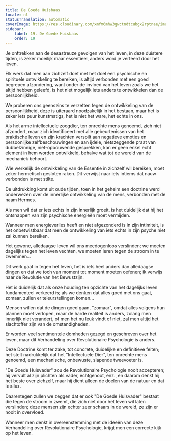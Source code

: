 ```yaml
---
title: De Goede Huisbaas
locale: nl
statusTranslation: automatic
coverImage: https://res.cloudinary.com/xmfm6mhw3gwctndtcubgx2rptnae/image/upload/v1740468922/small_cover_tratado_de_psicologia_revolucionaria_a4c0dca4e0.webp
sidebar:
    label: 19. De Goede Huisbaas
    order: 19
---
```

Je onttrekken aan de desastreuze gevolgen van het leven, in deze duistere tijden, is zeker moeilijk maar essentieel, anders word je verteerd door het leven.

Elk werk dat men aan zichzelf doet met het doel een psychische en spirituele ontwikkeling te bereiken, is altijd verbonden met een goed begrepen afzondering, want onder de invloed van het leven zoals we het altijd hebben geleefd, is het niet mogelijk iets anders te ontwikkelen dan de persoonlijkheid.

We proberen ons geenszins te verzetten tegen de ontwikkeling van de persoonlijkheid, deze is uiteraard noodzakelijk in het bestaan, maar het is zeker iets puur kunstmatigs, het is niet het ware, het echte in ons.

Als het arme intellectuele zoogdier, ten onrechte mens genoemd, zich niet afzondert, maar zich identificeert met alle gebeurtenissen van het praktische leven en zijn krachten verspilt aan negatieve emoties en persoonlijke zelfbeschouwingen en aan ijdele, nietszeggende praat van dubbelzinnige, niet-opbouwende gesprekken, kan er geen enkel echt element in hem worden ontwikkeld, behalve wat tot de wereld van de mechaniek behoort.

Wie werkelijk de ontwikkeling van de Essentie in zichzelf wil bereiken, moet zeker hermetisch gesloten raken. Dit verwijst naar iets intiems dat nauw verbonden is met stilte.

De uitdrukking komt uit oude tijden, toen in het geheim een doctrine werd onderwezen over de innerlijke ontwikkeling van de mens, verbonden met de naam Hermes.

Als men wil dat er iets echts in zijn innerlijk groeit, is het duidelijk dat hij het ontsnappen van zijn psychische energieën moet vermijden.

Wanneer men energieverlies heeft en niet afgezonderd is in zijn intimiteit, is het onbetwistbaar dat men de ontwikkeling van iets echts in zijn psyche niet zal kunnen bereiken.

Het gewone, alledaagse leven wil ons meedogenloos verslinden; we moeten dagelijks tegen het leven vechten, we moeten leren tegen de stroom in te zwemmen...

Dit werk gaat in tegen het leven, het is iets heel anders dan alledaagse dingen en dat we toch van moment tot moment moeten oefenen; ik verwijs naar de Revolutie van het Bewustzijn.

Het is duidelijk dat als onze houding ten opzichte van het dagelijks leven fundamenteel verkeerd is; als we denken dat alles goed met ons gaat, zomaar, zullen er teleurstellingen komen...

Mensen willen dat de dingen goed gaan, "zomaar", omdat alles volgens hun plannen moet verlopen, maar de harde realiteit is anders, zolang men innerlijk niet verandert, of men het nu leuk vindt of niet, zal men altijd het slachtoffer zijn van de omstandigheden.

Er worden veel sentimentele domheden gezegd en geschreven over het leven, maar dit Verhandeling over Revolutionaire Psychologie is anders.

Deze Doctrine komt ter zake, tot concrete, duidelijke en definitieve feiten; het stelt nadrukkelijk dat het "Intellectuele Dier", ten onrechte mens genoemd, een mechanische, onbewuste, slapende tweevoeter is.

"De Goede Huisvader" zou de Revolutionaire Psychologie nooit accepteren; hij vervult al zijn plichten als vader, echtgenoot, enz., en daarom denkt hij het beste over zichzelf, maar hij dient alleen de doelen van de natuur en dat is alles.

Daarentegen zullen we zeggen dat er ook "De Goede Huisvader" bestaat die tegen de stroom in zwemt, die zich niet door het leven wil laten verslinden; deze mensen zijn echter zeer schaars in de wereld, ze zijn er nooit in overvloed.

Wanneer men denkt in overeenstemming met de ideeën van deze Verhandeling over Revolutionaire Psychologie, krijgt men een correcte kijk op het leven.

